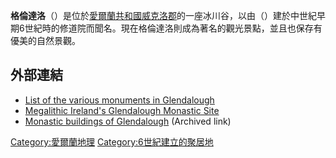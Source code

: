 {{Unreferenced|time=2015-03-24T10:49:32+00:00}} 

'''格倫達洛'''（{{lang-en|Glendalough}}）是位於[[愛爾蘭共和國|愛爾蘭共和國]][[威克洛郡|威克洛郡]]的一座冰川谷，以由{{tsl|en|Kevin of Glendalough|聖凱文}}（{{lang|en-gb|Saint Kevin}}）建於中世紀早期6世紀時的修道院而聞名。現在格倫達洛則成為著名的觀光景點，並且也保存有優美的自然景觀。
{{multiple image|right
| image1  = Glendalough-02-Bach-Rundturm-1989-gje.jpg
| width1  = 150
| alt1   = 
| caption1 = 
| image2  = Glendalough-04-Bach-Kirche-1989-gje.jpg
| width2  = 145
| alt2   = 
| caption2 = 
}}

==外部連結==
*[https://web.archive.org/web/20140818125940/http://visitwicklow.ie/category/glendalough/ List of the various monuments in Glendalough]
*[http://www.megalithicireland.com/Glendalough%20Monastic.html Megalithic Ireland's Glendalough Monastic Site] {{Wayback|url=http://www.megalithicireland.com/Glendalough%20Monastic.html |date=20210108082317 }}
*[https://web.archive.org/web/20120405121056/http://www.rsai.ie/index.cfm?action=obj.display&obj_id=113 Monastic buildings of Glendalough] (Archived link)
{{Commons|Glendalough|Glendalough}}

{{Coord|53|00|37|N|6|19|39|W|region:IE_type:landmark|display=title}}

[[Category:愛爾蘭地理|Category:愛爾蘭地理]]
[[Category:6世紀建立的聚居地|Category:6世紀建立的聚居地]]